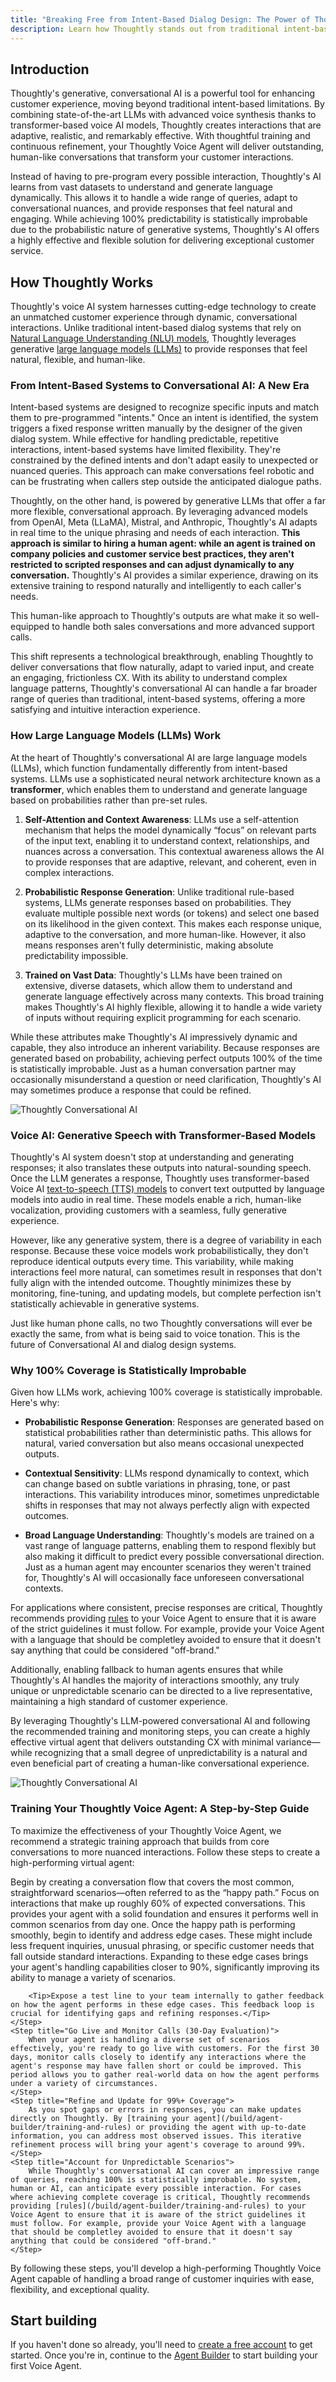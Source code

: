 ```yaml
---
title: "Breaking Free from Intent-Based Dialog Design: The Power of Thoughtly's Conversational AI"
description: Learn how Thoughtly stands out from traditional intent-based dialog design and delivers a more natural, engaging customer experience on the cutting edge of AI.
---
```


## Introduction

Thoughtly's generative, conversational AI is a powerful tool for enhancing customer experience, moving beyond traditional intent-based limitations. By combining state-of-the-art LLMs with advanced voice synthesis thanks to transformer-based voice AI models, Thoughtly creates interactions that are adaptive, realistic, and remarkably effective. With thoughtful training and continuous refinement, your Thoughtly Voice Agent will deliver outstanding, human-like conversations that transform your customer interactions.

Instead of having to pre-program every possible interaction, Thoughtly's AI learns from vast datasets to understand and generate language dynamically. This allows it to handle a wide range of queries, adapt to conversational nuances, and provide responses that feel natural and engaging. While achieving 100% predictability is statistically improbable due to the probabilistic nature of generative systems, Thoughtly's AI offers a highly effective and flexible solution for delivering exceptional customer service.

## How Thoughtly Works

Thoughtly's voice AI system harnesses cutting-edge technology to create an unmatched customer experience through dynamic, conversational interactions. Unlike traditional intent-based dialog systems that rely on [Natural Language Understanding (NLU) models](https://en.wikipedia.org/wiki/Natural_language_understanding), Thoughtly leverages generative [large language models (LLMs)](/resources/glossary#large-language-model) to provide responses that feel natural, flexible, and human-like.

### From Intent-Based Systems to Conversational AI: A New Era

Intent-based systems are designed to recognize specific inputs and match them to pre-programmed "intents." Once an intent is identified, the system triggers a fixed response written manually by the designer of the given dialog system. While effective for handling predictable, repetitive interactions, intent-based systems have limited flexibility. They're constrained by the defined intents and don't adapt easily to unexpected or nuanced queries. This approach can make conversations feel robotic and can be frustrating when callers step outside the anticipated dialogue paths.

Thoughtly, on the other hand, is powered by generative LLMs that offer a far more flexible, conversational approach. By leveraging advanced models from OpenAI, Meta (LLaMA), Mistral, and Anthropic, Thoughtly's AI adapts in real time to the unique phrasing and needs of each interaction. **This approach is similar to hiring a human agent: while an agent is trained on company policies and customer service best practices, they aren't restricted to scripted responses and can adjust dynamically to any conversation.** Thoughtly's AI provides a similar experience, drawing on its extensive training to respond naturally and intelligently to each caller's needs.

<Note>This human-like approach to Thoughtly's outputs are what make it so well-equipped to handle both sales conversations and more advanced support calls.</Note>

This shift represents a technological breakthrough, enabling Thoughtly to deliver conversations that flow naturally, adapt to varied input, and create an engaging, frictionless CX. With its ability to understand complex language patterns, Thoughtly's conversational AI can handle a far broader range of queries than traditional, intent-based systems, offering a more satisfying and intuitive interaction experience.

### How Large Language Models (LLMs) Work

At the heart of Thoughtly's conversational AI are large language models (LLMs), which function fundamentally differently from intent-based systems. LLMs use a sophisticated neural network architecture known as a **transformer**, which enables them to understand and generate language based on probabilities rather than pre-set rules.

1. **Self-Attention and Context Awareness**: LLMs use a self-attention mechanism that helps the model dynamically “focus” on relevant parts of the input text, enabling it to understand context, relationships, and nuances across a conversation. This contextual awareness allows the AI to provide responses that are adaptive, relevant, and coherent, even in complex interactions.

2. **Probabilistic Response Generation**: Unlike traditional rule-based systems, LLMs generate responses based on probabilities. They evaluate multiple possible next words (or tokens) and select one based on its likelihood in the given context. This makes each response unique, adaptive to the conversation, and more human-like. However, it also means responses aren't fully deterministic, making absolute predictability impossible.

3. **Trained on Vast Data**: Thoughtly's LLMs have been trained on extensive, diverse datasets, which allow them to understand and generate language effectively across many contexts. This broad training makes Thoughtly's AI highly flexible, allowing it to handle a wide variety of inputs without requiring explicit programming for each scenario.

While these attributes make Thoughtly's AI impressively dynamic and capable, they also introduce an inherent variability. Because responses are generated based on probability, achieving perfect outputs 100% of the time is statistically improbable. Just as a human conversation partner may occasionally misunderstand a question or need clarification, Thoughtly's AI may sometimes produce a response that could be refined.

![Thoughtly Conversational AI](/images/misc/transformer.png)

### Voice AI: Generative Speech with Transformer-Based Models

Thoughtly's AI system doesn't stop at understanding and generating responses; it also translates these outputs into natural-sounding speech. Once the LLM generates a response, Thoughtly uses transformer-based Voice AI [text-to-speech (TTS) models](/resources/glossary#tts) to convert text outputted by language models into audio in real time. These models enable a rich, human-like vocalization, providing customers with a seamless, fully generative experience.

However, like any generative system, there is a degree of variability in each response. Because these voice models work probabilistically, they don't reproduce identical outputs every time. This variability, while making interactions feel more natural, can sometimes result in responses that don't fully align with the intended outcome. Thoughtly minimizes these by monitoring, fine-tuning, and updating models, but complete perfection isn't statistically achievable in generative systems.

<Note>Just like human phone calls, no two Thoughtly conversations will ever be exactly the same, from what is being said to voice tonation. This is the future of Conversational AI and dialog design systems.</Note>

### Why 100% Coverage is Statistically Improbable

Given how LLMs work, achieving 100% coverage is statistically improbable. Here's why:

- **Probabilistic Response Generation**: Responses are generated based on statistical probabilities rather than deterministic paths. This allows for natural, varied conversation but also means occasional unexpected outputs.

- **Contextual Sensitivity**: LLMs respond dynamically to context, which can change based on subtle variations in phrasing, tone, or past interactions. This variability introduces minor, sometimes unpredictable shifts in responses that may not always perfectly align with expected outcomes.

- **Broad Language Understanding**: Thoughtly's models are trained on a vast range of language patterns, enabling them to respond flexibly but also making it difficult to predict every possible conversational direction. Just as a human agent may encounter scenarios they weren't trained for, Thoughtly's AI will occasionally face unforeseen conversational contexts.

For applications where consistent, precise responses are critical, Thoughtly recommends providing [rules](/build/agent-builder/training-and-rules) to your Voice Agent to ensure that it is aware of the strict guidelines it must follow. For example, provide your Voice Agent with a language that should be completley avoided to ensure that it doesn't say anything that could be considered "off-brand."

Additionally, enabling fallback to human agents ensures that while Thoughtly's AI handles the majority of interactions smoothly, any truly unique or unpredictable scenario can be directed to a live representative, maintaining a high standard of customer experience.

By leveraging Thoughtly's LLM-powered conversational AI and following the recommended training and monitoring steps, you can create a highly effective virtual agent that delivers outstanding CX with minimal variance—while recognizing that a small degree of unpredictability is a natural and even beneficial part of creating a human-like conversational experience.

![Thoughtly Conversational AI](/images/misc/llm-generation.png)

### Training Your Thoughtly Voice Agent: A Step-by-Step Guide

To maximize the effectiveness of your Thoughtly Voice Agent, we recommend a strategic training approach that builds from core conversations to more nuanced interactions. Follow these steps to create a high-performing virtual agent:

<Steps>
	<Step title="Define the Happy Path (Majority Coverage, >50%)">
		Begin by creating a conversation flow that covers the most common, straightforward scenarios—often referred to as the “happy path.” Focus on interactions that make up roughly 60% of expected conversations. This provides your agent with a solid foundation and ensures it performs well in common scenarios from day one.
	</Step>
	<Step title="Expand to Edge Cases (90% Coverage)">
		Once the happy path is performing smoothly, begin to identify and address edge cases. These might include less frequent inquiries, unusual phrasing, or specific customer needs that fall outside standard interactions. Expanding to these edge cases brings your agent's handling capabilities closer to 90%, significantly improving its ability to manage a variety of scenarios.

		<Tip>Expose a test line to your team internally to gather feedback on how the agent performs in these edge cases. This feedback loop is crucial for identifying gaps and refining responses.</Tip>
	</Step>
	<Step title="Go Live and Monitor Calls (30-Day Evaluation)">
		When your agent is handling a diverse set of scenarios effectively, you're ready to go live with customers. For the first 30 days, monitor calls closely to identify any interactions where the agent's response may have fallen short or could be improved. This period allows you to gather real-world data on how the agent performs under a variety of circumstances.
	</Step>
	<Step title="Refine and Update for 99%+ Coverage">
		As you spot gaps or errors in responses, you can make updates directly on Thoughtly. By [training your agent](/build/agent-builder/training-and-rules) or providing the agent with up-to-date information, you can address most observed issues. This iterative refinement process will bring your agent's coverage to around 99%.
	</Step>
	<Step title="Account for Unpredictable Scenarios">
		While Thoughtly's conversational AI can cover an impressive range of queries, reaching 100% is statistically improbable. No system, human or AI, can anticipate every possible interaction. For cases where achieving complete coverage is critical, Thoughtly recommends providing [rules](/build/agent-builder/training-and-rules) to your Voice Agent to ensure that it is aware of the strict guidelines it must follow. For example, provide your Voice Agent with a language that should be completley avoided to ensure that it doesn't say anything that could be considered "off-brand."
	</Step>
</Steps>

By following these steps, you'll develop a high-performing Thoughtly Voice Agent capable of handling a broad range of customer inquiries with ease, flexibility, and exceptional quality.

## Start building

If you haven't done so already, you'll need to [create a free account](https://app.thought.ly) to get started. Once you're in, continue to the [Agent Builder](/build/agent-builder/overview) to start building your first Voice Agent.


<NextSection
	title="Agent Builder"
	icon="diagram-nested"
	href="/build/agent-builder/overview"
	description="Ready to start building your first Voice Agent? Continue ->"
/>
